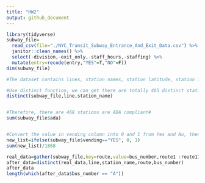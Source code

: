 ```yaml
---
title: "HW2"
output: github_document
---
```


```r
library(tidyverse)
subway_file=
  read_csv(file="./NYC_Transit_Subway_Entrance_And_Exit_Data.csv") %>%
  janitor::clean_names() %>%
  select(-division,-exit_only,-staff_hours,-staffing) %>%
  mutate(entry=recode(entry,"YES"=T,"NO"=F))
dim(subway_file)  

#The dataset contains lines, station names, station latitude, station longitude, routes, entrance type, entry, vending, ADA, ADA notes, and the dimension is 1868x28 #

#Use distinct function, we can get there are totally 465 distinct stations#
distinct(subway_file,line,station_name) 


#Therefore, there are 468 stations are ADA compliant#
sum(subway_file$ada)     


#Convert the value in vending column into 0 and 1 from Yes and No, then we get 183 stations without vending. Using 183 diveded by total station number 1868, then we can get the proportion of station without vending#
new_list=ifelse(subway_file$vending=="YES", 0, 1)
sum(new_list)/1868

real_data=gather(subway_file,key=route,value=bus_number,route1 :route11)
after_data=distinct(real_data,line,station_name,route,bus_number) 
after_data
length(which(after_data$bus_number == "A")) 



  
```
